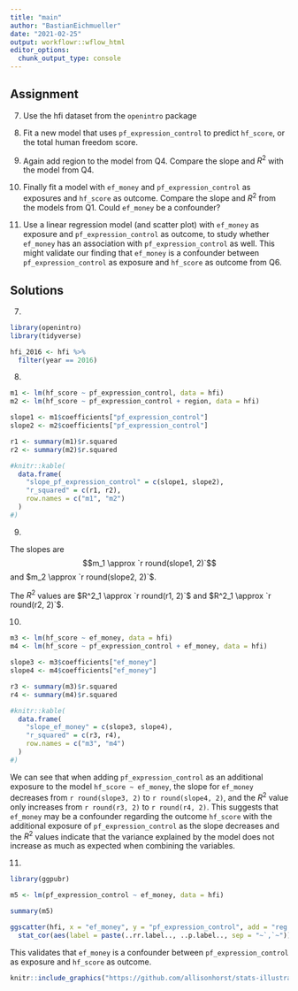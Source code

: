 ```yaml
---
title: "main"
author: "BastianEichmueller"
date: "2021-02-25"
output: workflowr::wflow_html
editor_options:
  chunk_output_type: console
---
```


## Assignment
7. Use the hfi dataset from the `openintro` package
8. Fit a new model that uses  `pf_expression_control` to predict `hf_score`, or the total human freedom score.
9. Again add region to the model from Q4. Compare the slope and $R^2$ with the model from Q4.

10. Finally fit a model with `ef_money` and `pf_expression_control` as exposures and `hf_score` as outcome.  Compare the slope and $R^2$ from the models from Q1. Could `ef_money` be a confounder? 

11. Use a linear regression model (and scatter plot) with  `ef_money` as exposure and `pf_expression_control` as outcome, to study whether `ef_money` has an association with `pf_expression_control` as well. This might validate our finding that `ef_money` is a confounder between  `pf_expression_control` as exposure and 
`hf_score` as outcome from Q6.

## Solutions
7.
```r
library(openintro)
library(tidyverse)

hfi_2016 <- hfi %>%
  filter(year == 2016)
```

8.
```r
m1 <- lm(hf_score ~ pf_expression_control, data = hfi)
m2 <- lm(hf_score ~ pf_expression_control + region, data = hfi)

slope1 <- m1$coefficients["pf_expression_control"]
slope2 <- m2$coefficients["pf_expression_control"]

r1 <- summary(m1)$r.squared
r2 <- summary(m2)$r.squared

#knitr::kable(
  data.frame(
    "slope_pf_expression_control" = c(slope1, slope2),
    "r_squared" = c(r1, r2),
    row.names = c("m1", "m2")
  )
#)
```
9.

The slopes are $$m_1 \approx `r round(slope1, 2)`$$ and $m_2 \approx `r round(slope2, 2)`$.

The $R^2$ values are $R^2_1 \approx `r round(r1, 2)`$ and $R^2_1 \approx `r round(r2, 2)`$.

10.

```r
m3 <- lm(hf_score ~ ef_money, data = hfi)
m4 <- lm(hf_score ~ pf_expression_control + ef_money, data = hfi)

slope3 <- m3$coefficients["ef_money"]
slope4 <- m4$coefficients["ef_money"]

r3 <- summary(m3)$r.squared
r4 <- summary(m4)$r.squared

#knitr::kable(
  data.frame(
    "slope_ef_money" = c(slope3, slope4),
    "r_squared" = c(r3, r4),
    row.names = c("m3", "m4")
  )
#)
```

We can see that when adding `pf_expression_control` as an additional exposure to the model `hf_score ~ ef_money`, the slope for `ef_money` decreases from `r round(slope3, 2)` to `r round(slope4, 2)`, and the $R^2$ value only increases from `r round(r3, 2)` to `r round(r4, 2)`. This suggests that `ef_money` may be a confounder regarding the outcome `hf_score` with the additional exposure of `pf_expression_control` as the slope decreases and the $R^2$ values indicate that the variance explained by the model does not increase as much as expected when combining the variables.

11.
```r
library(ggpubr)

m5 <- lm(pf_expression_control ~ ef_money, data = hfi)

summary(m5)

ggscatter(hfi, x = "ef_money", y = "pf_expression_control", add = "reg.line") +
  stat_cor(aes(label = paste(..rr.label.., ..p.label.., sep = "~`,`~")))
```

This validates that `ef_money` is a confounder between `pf_expression_control` as exposure and 
`hf_score` as outcome.

```r
knitr::include_graphics("https://github.com/allisonhorst/stats-illustrations/blob/master/rstats-artwork/code_hero.jpg?raw=true", dpi = 100)
```
